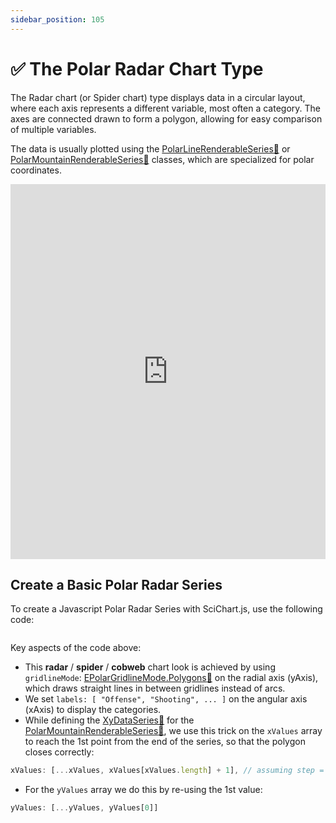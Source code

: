 ```yaml
---
sidebar_position: 105
---
```


# ✅ The Polar Radar Chart Type



The Radar chart (or Spider chart) type displays data in a circular layout, where each axis represents a different variable, most often a category. The axes are connected drawn to form a polygon, allowing for easy comparison of multiple variables.

The data is usually plotted using the [PolarLineRenderableSeries:blue_book:](https://www.scichart.com/documentation/js/v4/typedoc/classes/polarlinerenderableseries.html) or [PolarMountainRenderableSeries:blue_book:](https://www.scichart.com/documentation/js/v4/typedoc/classes/polarmountainrenderableseries.html) classes, which are specialized for polar coordinates.

<iframe src="http://stagingdemo2.scichart.com/demo/iframe/polar-radar-chart" width="100%" height="600px" frameborder="0"></iframe>

## Create a Basic Polar Radar Series

To create a Javascript Polar Radar Series with SciChart.js, use the following code:

```ts showLineNumbers {20,49-50} file=./Basic/demo.ts start=region_A_start end=region_A_end
```

<ChartPreviewWrapper jsContent={PolarRadarChart} />

Key aspects of the code above:
- This **radar** / **spider** / **cobweb** chart look is achieved by using `gridlineMode`: [EPolarGridlineMode.Polygons:blue_book:](https://www.scichart.com/documentation/js/v4/typedoc/enums/epolargridlinemode.html) on the radial axis (yAxis), which draws straight lines in between gridlines instead of arcs.
- We set `labels: [ "Offense", "Shooting", ... ]` on the angular axis (xAxis) to display the categories.
- While defining the [XyDataSeries:blue_book:](https://www.scichart.com/documentation/js/v4/typedoc/classes/xydataseries.html) for the [PolarMountainRenderableSeries:blue_book:](https://www.scichart.com/documentation/js/v4/typedoc/classes/polarmountainrenderableseries.html), we use this trick on the `xValues` array to reach the 1st point from the end of the series, so that the polygon closes correctly:
```js
xValues: [...xValues, xValues[xValues.length] + 1], // assuming step = 1
```

- For the `yValues` array we do this by re-using the 1st value:
```js
yValues: [...yValues, yValues[0]]
```